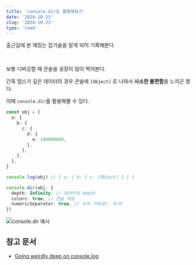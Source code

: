 ```yaml
---
title: 'console.dir도 활용해보기'
date: '2024-10-23'
slug: '2024-10-23'
type: 'road'
---
```


출근길에 본 재밌는 잡기술을 알게 되어 기록해본다.

<br />

보통 디버깅할 때 콘솔을 굉장히 많이 찍어본다.

간혹 뎁스가 깊은 데이터의 경우 콘솔에 `[Object]` 로 나와서 **사소한 불편함**을 느끼곤 했다.

이때 `console.dir`를 활용해볼 수 있다.

```ts
const obj = {
  a: {
    b: {
      c: {
        d: {
          e: 100000000,
        },
      },
    },
  },
}

console.log(obj) // { a: { b: { c: [Object] } } }

console.dir(obj, {
  depth: Infinity, // 데이터의 depth
  colors: true, // 콘솔 색상
  numericSeparator: true, // 숫자 가독성(_ 추가)
})
```

<Image
  src="https://raw.githubusercontent.com/jgjgill/blog/main/roads/images/console-dir.png"
  alt="console.dir 예시"
/>

## 참고 문서

- [Going weirdly deep on console.log](https://www.youtube.com/watch?v=Ozg5UqaD5fg)
